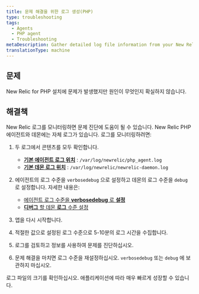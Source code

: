 ```yaml
---
title: 문제 해결을 위한 로그 생성(PHP)
type: troubleshooting
tags:
  - Agents
  - PHP agent
  - Troubleshooting
metaDescription: Gather detailed log file information from your New Relic for PHP installation to diagnose issues.
translationType: machine
---
```


## 문제

New Relic for PHP 설치에 문제가 발생했지만 원인이 무엇인지 확실하지 않습니다.

## 해결책

New Relic 로그를 모니터링하면 문제 진단에 도움이 될 수 있습니다. New Relic PHP 에이전트와 데몬에는 자체 로그가 있습니다. 로그를 모니터링하려면:

1. 두 로그에서 콘텐츠를 모두 확인합니다.

   * **[기본 에이전트 로그 위치](/docs/apm/agents/php-agent/configuration/php-agent-configuration/#inivar-logfile)** : `/var/log/newrelic/php_agent.log`
   * **[기본 데몬 로그 위치](/docs/apm/agents/php-agent/configuration/php-agent-configuration/#inivar-daemon-logfile)** : `/var/log/newrelic/newrelic-daemon.log`

2. 에이전트의 로그 수준을 `verbosedebug` 으로 설정하고 데몬의 로그 수준을 `debug` 로 설정합니다. 자세한 내용은:

   * [에이전트 로그 수준을 **verbosedebug** 로 **설정**](https://docs.newrelic.com/docs/apm/agents/php-agent/configuration/php-agent-configuration/#inivar-loglevel)
   * [**디버그** 할 데몬 **로그** 수준 설정](https://docs.newrelic.com/docs/apm/agents/php-agent/configuration/php-agent-configuration/#inivar-daemon-loglevel)

3. 앱을 다시 시작합니다.

4. 적절한 값으로 설정된 로그 수준으로 5-10분의 로그 시간을 수집합니다.

5. 로그를 검토하고 정보를 사용하여 문제를 진단하십시오.

6. 문제 해결을 마치면 로그 수준을 재설정하십시오. `verbosedebug` 또는 `debug` 에 보관하지 마십시오.

<Callout variant="caution">
  로그 파일의 크기를 확인하십시오. 애플리케이션에 따라 매우 빠르게 성장할 수 있습니다.
</Callout>
